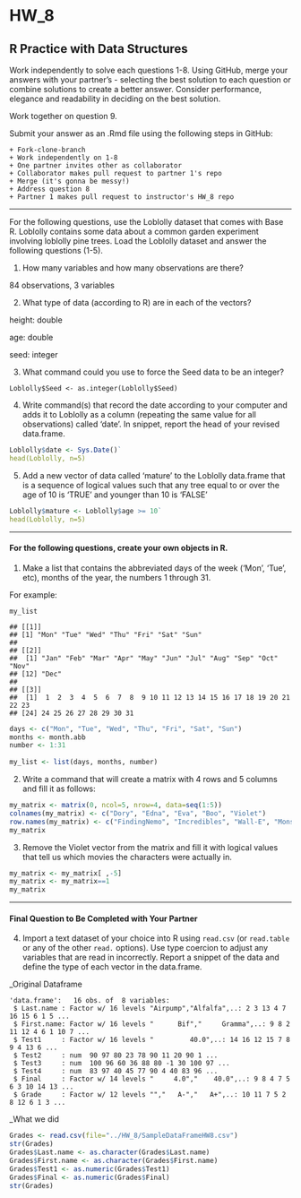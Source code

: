 # HW_8
## R Practice with Data Structures

Work independently to solve each questions 1-8. Using GitHub, merge your answers with your partner's - selecting the best solution to each question or combine solutions to create a better answer.  Consider performance, elegance and readability in deciding on the best solution.

Work together on question 9.

Submit your answer as an .Rmd file using the following steps in GitHub:  

    + Fork-clone-branch 
    + Work independently on 1-8  
    + One partner invites other as collaborator  
    + Collaborator makes pull request to partner 1's repo  
    + Merge (it's gonna be messy!)  
    + Address question 8 
    + Partner 1 makes pull request to instructor's HW_8 repo  

***
For the following questions, use the Loblolly dataset that comes with Base R. Loblolly contains some data about a common garden experiment involving loblolly pine trees. Load the Loblolly dataset and answer the following questions (1-5).

1.  How many variables and how many observations are there?

84 observations, 3 variables

2.  What type of data (according to R) are in each of the vectors?

height: double

age: double

seed: integer

3.  What command could you use to force the Seed data to be an integer?

`Loblolly$Seed <- as.integer(Loblolly$Seed)`

4.  Write command(s) that record the date according to your computer and
    adds it to Loblolly as a column (repeating the same value for all
    observations) called ‘date’. In snippet, report the head of your
    revised data.frame.

```r
Loblolly$date <- Sys.Date()`
head(Loblolly, n=5)
```

5.  Add a new vector of data called ‘mature’ to the Loblolly data.frame
    that is a sequence of logical values such that any tree equal to or
    over the age of 10 is ‘TRUE’ and younger than 10 is ‘FALSE’
    
```R
Loblolly$mature <- Loblolly$age >= 10`
head(Loblolly, n=5)
```
------------------------------------------------------------------------
#### For the following questions, create your own objects in R.

1.  Make a list that contains the abbreviated days of the week (‘Mon’,
    ‘Tue’, etc), months of the year, the numbers 1 through 31.

For example:

    my_list

    ## [[1]]
    ## [1] "Mon" "Tue" "Wed" "Thu" "Fri" "Sat" "Sun"
    ## 
    ## [[2]]
    ##  [1] "Jan" "Feb" "Mar" "Apr" "May" "Jun" "Jul" "Aug" "Sep" "Oct" "Nov"
    ## [12] "Dec"
    ## 
    ## [[3]]
    ##  [1]  1  2  3  4  5  6  7  8  9 10 11 12 13 14 15 16 17 18 19 20 21 22 23
    ## [24] 24 25 26 27 28 29 30 31


```R
days <- c("Mon", "Tue", "Wed", "Thu", "Fri", "Sat", "Sun")
months <- month.abb
number <- 1:31    
   
my_list <- list(days, months, number)
```

2.  Write a command that will create a matrix with 4 rows and 5 columns
    and fill it as follows:

```R
my_matrix <- matrix(0, ncol=5, nrow=4, data=seq(1:5))
colnames(my_matrix) <- c("Dory", "Edna", "Eva", "Boo", "Violet")
row.names(my_matrix) <- c("FindingNemo", "Incredibles", "Wall-E", "MonstersInc")
my_matrix
```
3. Remove the Violet vector from the matrix and fill it with logical values that tell us which movies the characters were actually in.

```R
my_matrix <- my_matrix[ ,-5]
my_matrix <- my_matrix==1
my_matrix
```

    

***
#### Final Question to Be Completed with Your Partner
4. Import a text dataset of your choice into R using `read.csv` (or `read.table` or any of the other `read.` options). Use type coercion to adjust any variables that are read in incorrectly.  Report a snippet of the data and define the type of each vector in the data.frame.

_Original Dataframe

```
'data.frame':	16 obs. of  8 variables:
 $ Last.name : Factor w/ 16 levels "Airpump","Alfalfa",..: 2 3 13 4 7 16 15 6 1 5 ...
 $ First.name: Factor w/ 16 levels "      Bif","     Gramma",..: 9 8 2 11 12 4 6 1 10 7 ...
 $ Test1     : Factor w/ 16 levels "         40.0",..: 14 16 12 15 7 8 9 4 13 6 ...
 $ Test2     : num  90 97 80 23 78 90 11 20 90 1 ...
 $ Test3     : num  100 96 60 36 88 80 -1 30 100 97 ...
 $ Test4     : num  83 97 40 45 77 90 4 40 83 96 ...
 $ Final     : Factor w/ 14 levels "     4.0","    40.0",..: 9 8 4 7 5 6 3 10 14 13 ...
 $ Grade     : Factor w/ 12 levels "","   A-","   A+",..: 10 11 7 5 2 8 12 6 1 3 ...
```
_What we did

```R
Grades <- read.csv(file="../HW_8/SampleDataFrameHW8.csv")
str(Grades)
Grades$Last.name <- as.character(Grades$Last.name)
Grades$First.name <- as.character(Grades$First.name)
Grades$Test1 <- as.numeric(Grades$Test1)
Grades$Final <- as.numeric(Grades$Final)
str(Grades)
```

